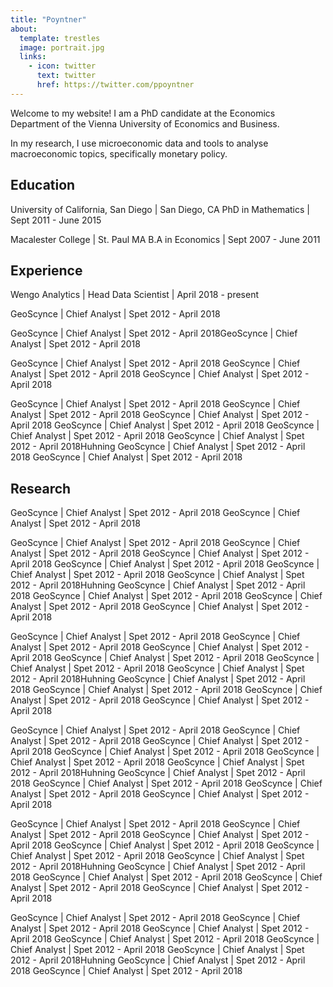 ```yaml
---
title: "Poyntner"
about:
  template: trestles
  image: portrait.jpg
  links:
    - icon: twitter
      text: twitter
      href: https://twitter.com/ppoyntner
---
```


Welcome to my website! I am a PhD candidate at the Economics Department of the Vienna University of Economics and Business.

In my research, I use microeconomic data and tools to analyse macroeconomic topics, specifically monetary policy.

## Education

University of California, San Diego \| San Diego, CA PhD in Mathematics \| Sept 2011 - June 2015

Macalester College \| St. Paul MA B.A in Economics \| Sept 2007 - June 2011

## Experience

Wengo Analytics \| Head Data Scientist \| April 2018 - present

GeoScynce \| Chief Analyst \| Spet 2012 - April 2018

GeoScynce \| Chief Analyst \| Spet 2012 - April 2018GeoScynce \| Chief Analyst \| Spet 2012 - April 2018

GeoScynce \| Chief Analyst \| Spet 2012 - April 2018 GeoScynce \| Chief Analyst \| Spet 2012 - April 2018 GeoScynce \| Chief Analyst \| Spet 2012 - April 2018

GeoScynce \| Chief Analyst \| Spet 2012 - April 2018 GeoScynce \| Chief Analyst \| Spet 2012 - April 2018 GeoScynce \| Chief Analyst \| Spet 2012 - April 2018 GeoScynce \| Chief Analyst \| Spet 2012 - April 2018 GeoScynce \| Chief Analyst \| Spet 2012 - April 2018 GeoScynce \| Chief Analyst \| Spet 2012 - April 2018Huhning GeoScynce \| Chief Analyst \| Spet 2012 - April 2018 GeoScynce \| Chief Analyst \| Spet 2012 - April 2018

## Research

GeoScynce \| Chief Analyst \| Spet 2012 - April 2018 GeoScynce \| Chief Analyst \| Spet 2012 - April 2018

GeoScynce \| Chief Analyst \| Spet 2012 - April 2018 GeoScynce \| Chief Analyst \| Spet 2012 - April 2018 GeoScynce \| Chief Analyst \| Spet 2012 - April 2018 GeoScynce \| Chief Analyst \| Spet 2012 - April 2018 GeoScynce \| Chief Analyst \| Spet 2012 - April 2018 GeoScynce \| Chief Analyst \| Spet 2012 - April 2018Huhning GeoScynce \| Chief Analyst \| Spet 2012 - April 2018 GeoScynce \| Chief Analyst \| Spet 2012 - April 2018 GeoScynce \| Chief Analyst \| Spet 2012 - April 2018 GeoScynce \| Chief Analyst \| Spet 2012 - April 2018

GeoScynce \| Chief Analyst \| Spet 2012 - April 2018 GeoScynce \| Chief Analyst \| Spet 2012 - April 2018 GeoScynce \| Chief Analyst \| Spet 2012 - April 2018 GeoScynce \| Chief Analyst \| Spet 2012 - April 2018 GeoScynce \| Chief Analyst \| Spet 2012 - April 2018 GeoScynce \| Chief Analyst \| Spet 2012 - April 2018Huhning GeoScynce \| Chief Analyst \| Spet 2012 - April 2018 GeoScynce \| Chief Analyst \| Spet 2012 - April 2018 GeoScynce \| Chief Analyst \| Spet 2012 - April 2018 GeoScynce \| Chief Analyst \| Spet 2012 - April 2018

GeoScynce \| Chief Analyst \| Spet 2012 - April 2018 GeoScynce \| Chief Analyst \| Spet 2012 - April 2018 GeoScynce \| Chief Analyst \| Spet 2012 - April 2018 GeoScynce \| Chief Analyst \| Spet 2012 - April 2018 GeoScynce \| Chief Analyst \| Spet 2012 - April 2018 GeoScynce \| Chief Analyst \| Spet 2012 - April 2018Huhning GeoScynce \| Chief Analyst \| Spet 2012 - April 2018 GeoScynce \| Chief Analyst \| Spet 2012 - April 2018 GeoScynce \| Chief Analyst \| Spet 2012 - April 2018 GeoScynce \| Chief Analyst \| Spet 2012 - April 2018

GeoScynce \| Chief Analyst \| Spet 2012 - April 2018 GeoScynce \| Chief Analyst \| Spet 2012 - April 2018 GeoScynce \| Chief Analyst \| Spet 2012 - April 2018 GeoScynce \| Chief Analyst \| Spet 2012 - April 2018 GeoScynce \| Chief Analyst \| Spet 2012 - April 2018 GeoScynce \| Chief Analyst \| Spet 2012 - April 2018Huhning GeoScynce \| Chief Analyst \| Spet 2012 - April 2018 GeoScynce \| Chief Analyst \| Spet 2012 - April 2018 GeoScynce \| Chief Analyst \| Spet 2012 - April 2018 GeoScynce \| Chief Analyst \| Spet 2012 - April 2018

GeoScynce \| Chief Analyst \| Spet 2012 - April 2018 GeoScynce \| Chief Analyst \| Spet 2012 - April 2018 GeoScynce \| Chief Analyst \| Spet 2012 - April 2018 GeoScynce \| Chief Analyst \| Spet 2012 - April 2018 GeoScynce \| Chief Analyst \| Spet 2012 - April 2018 GeoScynce \| Chief Analyst \| Spet 2012 - April 2018Huhning GeoScynce \| Chief Analyst \| Spet 2012 - April 2018 GeoScynce \| Chief Analyst \| Spet 2012 - April 2018
